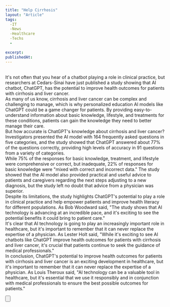 ```yaml
---
title: "Help Cirrhosis"
layout: "Article"
tags: 
  -IT
  -News
  -Healthcare
  -Techs
  -

excerpt:
publishedAt:
---
```


<br />
It's not often that you hear of a chatbot playing a role in clinical practice, but researchers at Cedars-Sinai have just published a study showing that AI chatbot, ChatGPT, has the potential to improve health outcomes for patients with cirrhosis and liver cancer.
<br />
As many of us know, cirrhosis and liver cancer can be complex and challenging to manage, which is why personalized education AI models like ChatGPT could be a game changer for patients. By providing easy-to-understand information about basic knowledge, lifestyle, and treatments for these conditions, patients can gain the knowledge they need to better manage their care.
<br />
But how accurate is ChatGPT's knowledge about cirrhosis and liver cancer? Investigators presented the AI model with 164 frequently asked questions in five categories, and the study showed that ChatGPT answered about 77% of the questions correctly, providing high levels of accuracy in 91 questions from a variety of categories.
<br />
While 75% of the responses for basic knowledge, treatment, and lifestyle were comprehensive or correct, but inadequate, 22% of responses for basic knowledge were "mixed with correct and incorrect data." The study showed that the AI model also provided practical and useful advice to patients and caregivers regarding the next steps adjusting to a new diagnosis, but the study left no doubt that advice from a physician was superior.
<br />
Despite its limitations, the study highlights ChatGPT's potential to play a role in clinical practice and help empower patients and improve health literacy for different populations. As Bob Woodward said, "The study shows that AI technology is advancing at an incredible pace, and it's exciting to see the potential benefits it could bring to patient care."
<br />
It's clear that AI technology is going to play an increasingly important role in healthcare, but it's important to remember that it can never replace the expertise of a physician. As Lester Holt said, "While it's exciting to see AI chatbots like ChatGPT improve health outcomes for patients with cirrhosis and liver cancer, it's crucial that patients continue to seek the guidance of medical professionals."
<br />
In conclusion, ChatGPT's potential to improve health outcomes for patients with cirrhosis and liver cancer is an exciting development in healthcare, but it's important to remember that it can never replace the expertise of a physician. As Louis Theroux said, "AI technology can be a valuable tool in healthcare, but it's essential that we use it responsibly and in conjunction with medical professionals to ensure the best possible outcomes for patients."
<br />

<Button
  address="https://hitconsultant.net/2023/04/05/chatgpt-help-cirrhosis-liver-cancer-patients/"
  text="Source"
/>